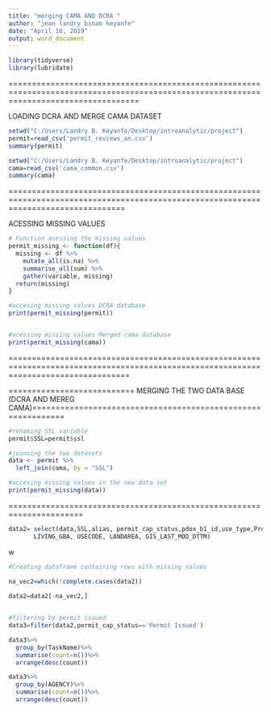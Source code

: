 ```yaml
---
title: "merging CAMA AND DCRA "
author: "jean landry binam keyanfe"
date: "April 10, 2019"
output: word_document
---
```


```r
library(tidyverse)
library(lubridate)
```

========================================================================================================================================

LOADING DCRA AND MERGE CAMA DATASET
```r
setwd("C:/Users/Landry B. Keyanfe/Desktop/introanalytic/project")
permit=read_csv('permit_reviews_an.csv')
summary(permit)
```

```r
setwd("C:/Users/Landry B. Keyanfe/Desktop/introanalytic/project")
cama=read_csv('cama_common.csv')
summary(cama)
```

=====================================================================================================================================

ACESSING MISSING VALUES

```r
# Function acessing the missing values
permit_missing <- function(df){
  missing <- df %>% 
    mutate_all(is.na) %>% 
    summarise_all(sum) %>% 
    gather(variable, missing)
  return(missing)
}

```


```r
#accesing missing values DCRA database
print(permit_missing(permit))
```

```r

```

```r
#acessing missing values Merged cama database
print(permit_missing(cama))
```
======================================================================================================================================


=========================== MERGING THE TWO DATA BASE (DCRA AND MEREG CAMA)=============================================================

```r
#renaming SSL variable
permit$SSL=permit$ssl

#joinning the two datasets
data <- permit %>% 
  left_join(cama, by = "SSL")
```

```r
#accesing missing values in the new data set
print(permit_missing(data))
```
======================================================================



```r
data2= select(data,SSL,alias, permit_cap_status,pdox_b1_id,use_type,Project_Status,Project_Description,TaskName,TaskStatus,RC_ReviewStatus,RC_HowAssigned,ReviewCycle,elapsed_workdays,Fee_Assessed,job_class,over_30,AGENCY,pdox,est_worktime,Ward,rc_1_time,rc_time,permit_type,proposed_use_of_building,proposed_number_stories,proposed_number_units,existing_number_units,green_floor_area,OBJECTID, SALEDATE, PRICE, QUALIFIED, AYB, EYB, SALE_NUM,
       LIVING_GBA, USECODE, LANDAREA, GIS_LAST_MOD_DTTM)
```

w
```r
#Creating dataframe containing rows with missing values

na_vec2=which(!complete.cases(data2))
  
data2=data2[-na_vec2,]



```

```r
#filtering by permit issued
data3=filter(data2,permit_cap_status=='Permit Issued')
```

```r
data3%>%
  group_by(TaskName)%>%
  summarise(count=n())%>%
  arrange(desc(count))

```

```r
data3%>%
  group_by(AGENCY)%>%
  summarise(count=n())%>%
  arrange(desc(count))
```

